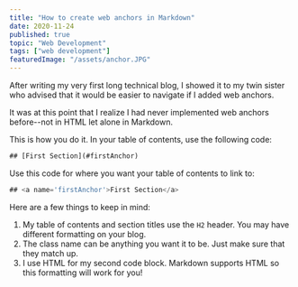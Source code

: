 ```yaml
---
title: "How to create web anchors in Markdown"
date: 2020-11-24
published: true
topic: "Web Development"
tags: ["web development"]
featuredImage: "/assets/anchor.JPG"
---
```


After writing my very first long technical blog, I showed it to my twin sister who advised that it would be easier to navigate if I added web anchors.

It was at this point that I realize I had never implemented web anchors before--not in HTML let alone in Markdown.

This is how you do it. In your table of contents, use the following code:

```jsx
## [First Section](#firstAnchor)
```

Use this code for where you want your table of contents to link to:

```jsx
## <a name='firstAnchor'>First Section</a>
```

Here are a few things to keep in mind:

1. My table of contents and section titles use the `H2` header. You may have different formatting on your blog.
2. The class name can be anything you want it to be. Just make sure that they match up.
3. I use HTML for my second code block. Markdown supports HTML so this formatting will work for you!
